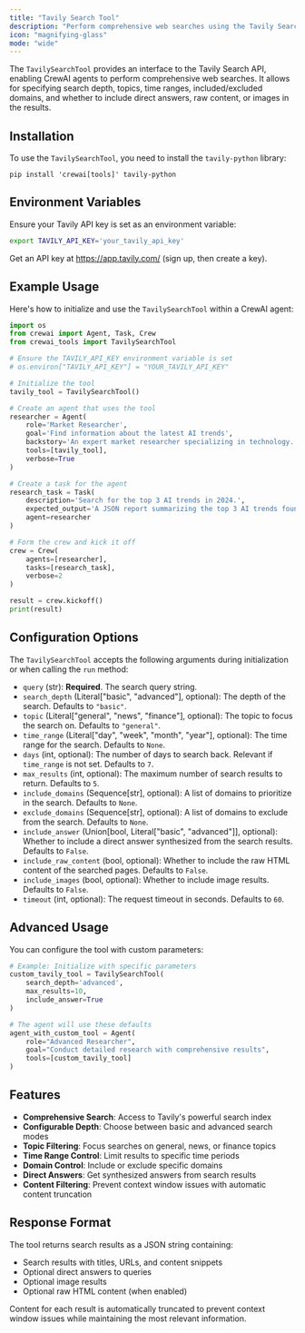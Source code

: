 ```yaml
---
title: "Tavily Search Tool"
description: "Perform comprehensive web searches using the Tavily Search API"
icon: "magnifying-glass"
mode: "wide"
---
```


The `TavilySearchTool` provides an interface to the Tavily Search API, enabling CrewAI agents to perform comprehensive web searches. It allows for specifying search depth, topics, time ranges, included/excluded domains, and whether to include direct answers, raw content, or images in the results.

## Installation

To use the `TavilySearchTool`, you need to install the `tavily-python` library:

```shell
pip install 'crewai[tools]' tavily-python
```

## Environment Variables

Ensure your Tavily API key is set as an environment variable:

```bash
export TAVILY_API_KEY='your_tavily_api_key'
```

Get an API key at https://app.tavily.com/ (sign up, then create a key).

## Example Usage

Here's how to initialize and use the `TavilySearchTool` within a CrewAI agent:

```python
import os
from crewai import Agent, Task, Crew
from crewai_tools import TavilySearchTool

# Ensure the TAVILY_API_KEY environment variable is set
# os.environ["TAVILY_API_KEY"] = "YOUR_TAVILY_API_KEY"

# Initialize the tool
tavily_tool = TavilySearchTool()

# Create an agent that uses the tool
researcher = Agent(
    role='Market Researcher',
    goal='Find information about the latest AI trends',
    backstory='An expert market researcher specializing in technology.',
    tools=[tavily_tool],
    verbose=True
)

# Create a task for the agent
research_task = Task(
    description='Search for the top 3 AI trends in 2024.',
    expected_output='A JSON report summarizing the top 3 AI trends found.',
    agent=researcher
)

# Form the crew and kick it off
crew = Crew(
    agents=[researcher],
    tasks=[research_task],
    verbose=2
)

result = crew.kickoff()
print(result)
```

## Configuration Options

The `TavilySearchTool` accepts the following arguments during initialization or when calling the `run` method:

- `query` (str): **Required**. The search query string.
- `search_depth` (Literal["basic", "advanced"], optional): The depth of the search. Defaults to `"basic"`.
- `topic` (Literal["general", "news", "finance"], optional): The topic to focus the search on. Defaults to `"general"`.
- `time_range` (Literal["day", "week", "month", "year"], optional): The time range for the search. Defaults to `None`.
- `days` (int, optional): The number of days to search back. Relevant if `time_range` is not set. Defaults to `7`.
- `max_results` (int, optional): The maximum number of search results to return. Defaults to `5`.
- `include_domains` (Sequence[str], optional): A list of domains to prioritize in the search. Defaults to `None`.
- `exclude_domains` (Sequence[str], optional): A list of domains to exclude from the search. Defaults to `None`.
- `include_answer` (Union[bool, Literal["basic", "advanced"]], optional): Whether to include a direct answer synthesized from the search results. Defaults to `False`.
- `include_raw_content` (bool, optional): Whether to include the raw HTML content of the searched pages. Defaults to `False`.
- `include_images` (bool, optional): Whether to include image results. Defaults to `False`.
- `timeout` (int, optional): The request timeout in seconds. Defaults to `60`.

## Advanced Usage

You can configure the tool with custom parameters:

```python
# Example: Initialize with specific parameters
custom_tavily_tool = TavilySearchTool(
    search_depth='advanced',
    max_results=10,
    include_answer=True
)

# The agent will use these defaults
agent_with_custom_tool = Agent(
    role="Advanced Researcher",
    goal="Conduct detailed research with comprehensive results",
    tools=[custom_tavily_tool]
)
```

## Features

- **Comprehensive Search**: Access to Tavily's powerful search index
- **Configurable Depth**: Choose between basic and advanced search modes
- **Topic Filtering**: Focus searches on general, news, or finance topics
- **Time Range Control**: Limit results to specific time periods
- **Domain Control**: Include or exclude specific domains
- **Direct Answers**: Get synthesized answers from search results
- **Content Filtering**: Prevent context window issues with automatic content truncation

## Response Format

The tool returns search results as a JSON string containing:
- Search results with titles, URLs, and content snippets
- Optional direct answers to queries
- Optional image results
- Optional raw HTML content (when enabled)

Content for each result is automatically truncated to prevent context window issues while maintaining the most relevant information.